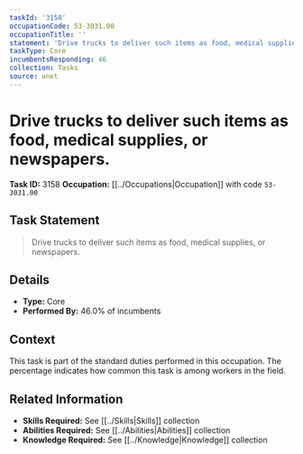```yaml
---
taskId: '3158'
occupationCode: 53-3031.00
occupationTitle: ''
statement: 'Drive trucks to deliver such items as food, medical supplies, or newspapers.'
taskType: Core
incumbentsResponding: 46
collection: Tasks
source: onet
---
```

# Drive trucks to deliver such items as food, medical supplies, or newspapers.

**Task ID:** 3158
**Occupation:** [[../Occupations|Occupation]] with code `53-3031.00`

## Task Statement

> Drive trucks to deliver such items as food, medical supplies, or newspapers.

## Details

- **Type:** Core
- **Performed By:** 46.0% of incumbents

## Context

This task is part of the standard duties performed in this occupation. The percentage indicates how common this task is among workers in the field.

## Related Information

- **Skills Required:** See [[../Skills|Skills]] collection
- **Abilities Required:** See [[../Abilities|Abilities]] collection
- **Knowledge Required:** See [[../Knowledge|Knowledge]] collection
